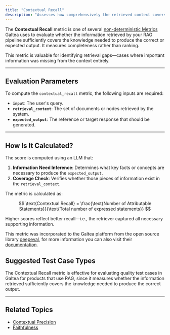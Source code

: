 ```yaml
---
title: "Contextual Recall"
description: "Assesses how comprehensively the retrieved context covers the information needed to produce the expected output."
---
```


The **Contextual Recall** metric is one of several [non-deterministic Metrics](/concepts/metric) Galtea uses to evaluate whether the information retrieved by your RAG pipeline sufficiently covers the knowledge needed to produce the correct or expected output. It measures completeness rather than ranking.

This metric is valuable for identifying retrieval gaps—cases where important information was missing from the context entirely.

---

## Evaluation Parameters

To compute the `contextual_recall` metric, the following inputs are required:

- **`input`**: The user's query.
- **`retrieval_context`**: The set of documents or nodes retrieved by the system.
- **`expected_output`**: The reference or target response that should be generated.

---

## How Is It Calculated?

The score is computed using an LLM that:

1. **Information Need Inference**: Determines what key facts or concepts are necessary to produce the `expected_output`.
2. **Coverage Check**: Verifies whether those pieces of information exist in the `retrieval_context`.

The metric is calculated as:

$$
\text{Contextual Recall} = \frac{\text{Number of Attributable Statements}}{\text{Total number of expressed statements}}
$$

Higher scores reflect better recall—i.e., the retriever captured all necessary supporting information.

<Note>This metric was incorporated to the Galtea platform from the open source library [deepeval](https://deepeval.com/), for more information you can also visit their [documentation](https://deepeval.com/docs/metrics-contextual-recall).</Note>

## Suggested Test Case Types

The Contextual Recall metric is effective for evaluating quality test cases in Galtea for products that use RAG, since it measures whether the information retrieved sufficiently covers the knowledge needed to produce the correct output.


---

## Related Topics

- [Contextual Precision](/concepts/metric/contextual-precision)
- [Faithfulness](/concepts/metric/faithfulness)